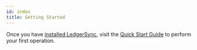 ```yaml
---
id: index
title: Getting Started
---
```


Once you have [installed LedgerSync](../install), visit the [Quick Start Guide](../quick-start) to perform your first operation.

<DocCardList/>
